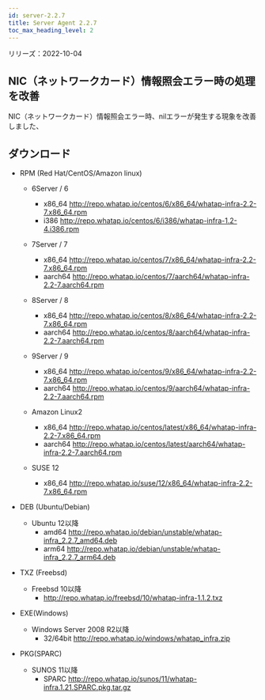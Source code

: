 ```yaml
---
id: server-2.2.7
title: Server Agent 2.2.7
toc_max_heading_level: 2
---
```


リリーズ：2022-10-04

## NIC（ネットワークカード）情報照会エラー時の処理を改善

NIC（ネットワークカード）情報照会エラー時、nilエラーが発生する現象を改善しました、 

## ダウンロード

-   RPM (Red Hat/CentOS/Amazon linux)

    -   6Server / 6 
        -   x86_64 http://repo.whatap.io/centos/6/x86_64/whatap-infra-2.2-7.x86_64.rpm 
        -   i386 http://repo.whatap.io/centos/6/i386/whatap-infra-1.2-4.i386.rpm

    -   7Server / 7 
        -   x86_64 http://repo.whatap.io/centos/7/x86_64/whatap-infra-2.2-7.x86_64.rpm 
        -   aarch64 http://repo.whatap.io/centos/7/aarch64/whatap-infra-2.2-7.aarch64.rpm

    -   8Server / 8 
        -   x86_64 http://repo.whatap.io/centos/8/x86_64/whatap-infra-2.2-7.x86_64.rpm 
        -   aarch64 http://repo.whatap.io/centos/8/aarch64/whatap-infra-2.2-7.aarch64.rpm

    -   9Server / 9 
        -   x86_64 http://repo.whatap.io/centos/9/x86_64/whatap-infra-2.2-7.x86_64.rpm 
        -   aarch64 http://repo.whatap.io/centos/9/aarch64/whatap-infra-2.2-7.aarch64.rpm

    -   Amazon Linux2
        -   x86_64 http://repo.whatap.io/centos/latest/x86_64/whatap-infra-2.2-7.x86_64.rpm 
        -   aarch64 http://repo.whatap.io/centos/latest/aarch64/whatap-infra-2.2-7.aarch64.rpm

    -   SUSE 12
        -   x86_64 http://repo.whatap.io/suse/12/x86_64/whatap-infra-2.2-7.x86_64.rpm

-   DEB (Ubuntu/Debian)

    -   Ubuntu 12以降
        -   amd64 http://repo.whatap.io/debian/unstable/whatap-infra_2.2.7_amd64.deb
        -   arm64 http://repo.whatap.io/debian/unstable/whatap-infra_2.2.7_arm64.deb

-   TXZ (Freebsd)
    -   Freebsd 10以降
        -   http://repo.whatap.io/freebsd/10/whatap-infra-1.1.2.txz

-   EXE(Windows)
    -   Windows Server 2008 R2以降
        -   32/64bit http://repo.whatap.io/windows/whatap_infra.zip

-   PKG(SPARC)
    -   SUNOS 11以降
        -   SPARC http://repo.whatap.io/sunos/11/whatap-infra.1.21.SPARC.pkg.tar.gz
